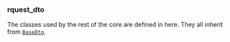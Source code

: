 ### rquest_dto
The classes used by the rest of the core are defined in here.
They all inherit from [`BaseDto`](/resolve/core_api_ref/rquest_dto/base_dto).
